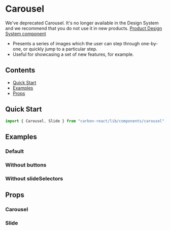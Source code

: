 


<Meta title="Carousel" of={CarouselStories} />

# Carousel

<DeprecationWarning>
  We've deprecated Carousel. It's no longer available in the Design System and
  we recommend that you do not use it in new products.
</DeprecationWarning>
<a
  target="_blank"
  href="https://zeroheight.com/2ccf2b601/p/0701e2-carousel-whats-new/b/248536"
  style={{ color: "#007E45", fontWeight: "bold", textDecoration: "underline" }}
  rel="noreferrer"
>
  Product Design System component
</a>

- Presents a series of images which the user can step through one-by-one, or quickly jump to a particular step.
- Useful for showcasing a set of new features, for example.

## Contents

- [Quick Start](#quick-start)
- [Examples](#examples)
- [Props](#props)

## Quick Start

```javascript
import { Carousel, Slide } from "carbon-react/lib/components/carousel";
```

## Examples

### Default

<Canvas of={CarouselStories.Default} />

### Without buttons

<Canvas of={CarouselStories.WithoutButtons} />

### Without slideSelectors

<Canvas of={CarouselStories.WithoutSlideSelectors} />

## Props

### Carousel

<ArgTypes of={CarouselStories} />

### Slide

<ArgTypes of={SlideStories} />
